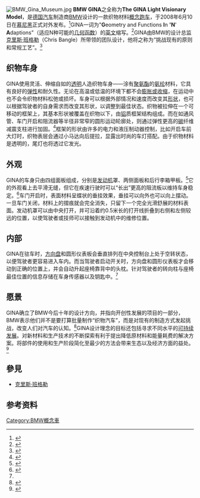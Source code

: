 [[File:BMW_Gina_Museum.jpg|thumb]]
'''BMW GINA'''之全称为'''The GINA Light Visionary Model'''，是[[德国|德国]][[汽车|汽车]]制造商[[BMW|BMW]]设计的一款织物材料[[概念车|概念]][[跑车|跑车]]，于2008年6月10日在[[慕尼黑|慕尼黑]]正式对外发布。<ref>{{cite news | url =http://auto.sina.com.cn/news/2008-06-06/0929382101.shtml | title =宝马GINA Light Visionary概念车6月10日发布 | work = | publisher =新浪汽车 | page = | date =2008-06-06 | accessdate =2009-01-03 | language = | archive-date =2012-03-04 | archive-url =https://web.archive.org/web/20120304155045/http://auto.sina.com.cn/news/2008-06-06/0929382101.shtml | dead-url =no }}</ref>GINA一词为"'''G'''eometry and Functions '''I'''n ''''N'''' '''A'''daptions"（适应N种可能的[[几何|几何]][[函数|函数]]）的[[英文|英文]]缩写。<ref>{{cite news | url =http://www.autoweek.com/apps/pbcs.dll/article?AID=/20080610/FREE/916890563/1023 | title =Future vision? BMW reveals fabric-skinned concept after six years | work = | publisher =Autoweek | pages = | page = | date =2008-06-10 | accessdate =2009-01-03 | language =en | archive-date =2011-06-28 | archive-url =https://web.archive.org/web/20110628184525/http://www.autoweek.com/apps/pbcs.dll/article?AID=%2F20080610%2FFREE%2F916890563%2F1023 | dead-url =no }}</ref>GINA由BMW的设计总监[[克里斯·班格勒|克里斯·班格勒]]（Chris Bangle）所带领的团队设计，他将之称为“挑战现有的原则和常规工艺”。<ref>{{cite news | url =http://blog.wired.com/cars/2008/06/bmw-builds-a-ca.html | title =BMW Builds a Shape-Shifting Car Out of Cloth | work =Chuck Squatriglia | publisher =AUTOPIA | page = | date =2008-06-10 | accessdate =2009-01-03 | language =en | archive-date =2008-09-04 | archive-url =https://web.archive.org/web/20080904073338/http://blog.wired.com/cars/2008/06/bmw-builds-a-ca.html | dead-url =no }}</ref>

== 织物车身 ==
GINA使用灵活、伸缩自如的[[透明|透明]]人造织物车身——涂有[[聚氨酯|聚氨酯]]的[[氨纶|氨纶]]材料，它具有良好的[[弹性|弹性]]和耐久性。无论在高温或低温的环境下都不会[[热胀冷缩|膨胀或收缩]]，在运动中也不会令织物材料松弛或损坏。车身可以根据外部情况和速度而改变其[[形状|形状]]，也可以根据驾驶者的自身需求而改变其形状，以调整到最佳状态。织物被拉伸在一个可移动的框架上，其基本形状被覆盖在织物以下，由[[铝|铝]]质框架结构组成。而在如通风管、车门开启和阻流器等半径非常窄的圆形运动轮廓处，则通过弹性更高的[[碳|碳]]纤维减震支柱进行加固。<ref name="视界网">{{cite news| url =http://v.cbg.cn/first/2008-09/19/content_259679_2.htm| title =宝马GINA超酷概念车欣赏| work =| publisher =视界网| page =| date =2008-09-19| accessdate =2009-01-03| language =| deadurl =yes| archiveurl =https://web.archive.org/web/20080922063216/http://v.cbg.cn/first/2008-09/19/content_259679_2.htm| archivedate =2008-09-22}}</ref>框架的形状由许多的电力和液压制动器控制，比如开启车前大灯时，织物表层会通过小马达向后提拉，显露出时尚的车灯搭配。由于织物材料是透明的，尾灯也将透过它发光。

== 外观 ==
GINA的车身只由四组面板组成，分别是[[发动机|发动机]]罩、两侧面板和后行李箱甲板。<ref>{{cite news | url =http://www.pcauto.com.cn/newcar/abroad/bmw/0806/662827.html | title =创新 宝马Gina Light Visionary Model概念车 | work = | publisher =太平洋汽车网 | page = | date =2008-06-12 | accessdate =2009-01-03 | language = | archive-date =2008-12-19 | archive-url =https://web.archive.org/web/20081219084744/http://www.pcauto.com.cn/newcar/abroad/bmw/0806/662827.html | dead-url =no }}</ref>它的外观看上去平滑无缝，但它在疾速行驶时可以“长出”更高的阻流板以维持车身稳定。<ref>{{cite news |url=http://aol.whatcar.com/news_article.asp?NA_ID=233198&type=autocar |title=BMW GINA concept: the full details |work=Steve Cropley |publisher=AOL cars |page= |date= |accessdate=2009-01-03 |language=en |archive-url=https://web.archive.org/web/20140529084813/http://aol.whatcar.com/news_article.asp?NA_ID=233198&type=autocar |archive-date=2014-05-29 |dead-url=yes }}</ref>车门开启时，表面材料呈蝶状的垂挂效果，垂挂可以向外也可以向上摆动。一旦车门关闭，材料上的摺痕就会完全消失，只留下一个完全光滑舒展的材料表面。发动机罩可以由中央打开，并可沿着约0.5米长的打开线折叠到右侧和左侧较远的位置，以使驾驶者或技师可以接触到发动机中的维修位置。

== 内部 ==
GINA在驻车时，[[方向盘|方向盘]]和圆形仪表板会垂直排列在中央控制台上处于空转状态，以便驾驶者更容易进入车内。而当驾驶者启动开关时，方向盘和圆形仪表板才会移动到正确的位置上，并会自动升起座椅靠背中的头枕。针对驾驶者的转向柱与座椅最佳位置的信息存储在车身传感器以及钥匙中。<ref name="视界网"/>

== 愿景 ==
GINA确立了BMW今后十年的设计方向，并指向开创性发展的项目的一部分，BMW表示他们并不是要打算批量制作“织物汽车”，而是对现有的制造方式发起挑战，改变人们对汽车的认知。<ref>{{cite news| url =http://www.funfungolf.com/shishangqianyan/2008-09-24/2675.html| title =宝马GINA设计疯狂 布料做的概念车| work =| publisher =泛高尔夫网| page =| date =2008-09-24| accessdate =2009-01-03| language =| deadurl =yes| archiveurl =https://archive.is/20120730181851/http://www.funfungolf.com/shishangqianyan/2008-09-24/2675.html| archivedate =2012-07-30}}</ref>GINA设计理念的目标还包括寻求不同水平的[[可持续发展|可持续发展]]。对新材料和生产技术的不断探索有利于提出降低原材料和能量耗费的解决方案。将部件的使用和生产阶段简化至最少的方法会带来生态以及经济方面的益处。<ref>{{cite news | url =http://luxury.icxo.com/htmlnews/2008/12/26/1346365_7.htm | title =宝马GINA概念车 超出想象的创意 | work = | publisher =《世界奢侈报道》 | page =8 | date =2008-12-26 | accessdate =2009-01-03 | language = | archive-url =https://web.archive.org/web/20100213023940/http://luxury.icxo.com/htmlnews/2008/12/26/1346365_7.htm | archive-date =2010-02-13 | dead-url =yes }}</ref>

== 參見 ==
* [[克里斯·班格勒|克里斯·班格勒]]

== 参考资料 ==
{{reflist}}

{{BMW cars}}

[[Category:BMW概念車|Category:BMW概念車]]